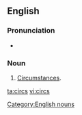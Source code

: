 ==English==

===Pronunciation===
* {{IPA|/sɜːks/}}

===Noun===
{{en-plural-noun}}

# {{informal|dated}} [[circumstances|Circumstances]].

[[Category:English nouns]]

[[ta:circs]]
[[vi:circs]]